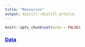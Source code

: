 ```yaml
---
title: "Resources"
output: distill::distill_article
---
```


```r
knitr::opts_chunk$set(echo = FALSE)
```

### [<span style="color:blue;">Data</span>](resources/resources_data.html){target="_blank"}



<!-- ### [<span style="color:blue;">Latex</span>](resources/resources_latex.html){target="_blank"} -->



<!-- ### [<span style="color:blue;">R</span>](resources/resources_r.html){target="_blank"} -->

